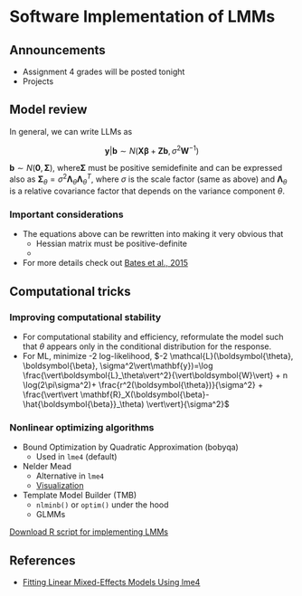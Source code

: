 # Software Implementation of LMMs 

## Announcements

- Assignment 4 grades will be posted tonight 
- Projects 

## Model review 

In general, we can write LLMs as

$$\mathbf{y} \vert \boldsymbol{b} \sim N(\mathbf{X}\boldsymbol{\beta} + \mathbf{Z}\boldsymbol{b}, \sigma^2 \mathbf{W}^{-1})$$

$\boldsymbol{b} \sim N(\boldsymbol{0}, \boldsymbol{\Sigma})$, where$\boldsymbol{\Sigma}$ must be positive semidefinite and can be expressed also as $\boldsymbol{\Sigma}_{\theta} = \sigma^2\boldsymbol{\Lambda}_\theta \boldsymbol{\Lambda}_\theta^T$, where $\sigma$ is the scale factor (same as above) and $\boldsymbol{\Lambda}_\theta$ is a relative covariance factor that depends on the variance component $\theta$. 

### Important considerations 

- The equations above can be rewritten into making it very obvious that 
  - Hessian matrix must be positive-definite 
  - 
- For more details check out [Bates et al., 2015](https://cran.r-project.org/web/packages/lme4/vignettes/lmer.pdf) 


## Computational tricks 

### Improving computational stability 

- For computational stability and efficiency, reformulate the model such that $\theta$ appears only in the conditional distribution for the response. 
- For ML, minimize -2 log-likelihood, $-2 \mathcal{L}(\boldsymbol{\theta}, \boldsymbol{\beta}, \sigma^2\vert\mathbf{y})=\log \frac{\vert\boldsymbol{L}_\theta\vert^2}{\vert\boldsymbol{W}\vert} + n \log(2\pi\sigma^2)+ \frac{r^2(\boldsymbol{\theta})}{\sigma^2} + \frac{\vert\vert \mathbf{R}_X(\boldsymbol{\beta}-\hat{\boldsymbol{\beta}}_\theta) \vert\vert}{\sigma^2}$ 

### Nonlinear optimizing algorithms 

- Bound Optimization by Quadratic Approximation (bobyqa) 
  - Used in `lme4` (default) 
- Nelder Mead 
  - Alternative in `lme4` 
  - [Visualization](https://www.youtube.com/watch?v=XfdHAcHat7M) 
- Template Model Builder (TMB) 
  - `nlminb()` or `optim()` under the hood 
  - GLMMs 
  
[Download R script for implementing LMMs](../scripts/10092025_software_implementation.Rmd)


## References 

- [Fitting Linear Mixed-Effects Models Using lme4](https://cran.r-project.org/web/packages/lme4/vignettes/lmer.pdf)

